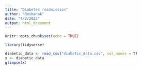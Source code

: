 ```yaml
---
title: "Diabetes readmission"
author: "Roshanak"
date: "4/2/2022"
output: html_document
---
```


```r
knitr::opts_chunk$set(echo = TRUE)
```

```r
library(tidyverse)

```

```r
diabetic_data <- read_csv("diabetic_data.csv", col_names = T)
x <- diabetic_data
glimpse(x)
```


